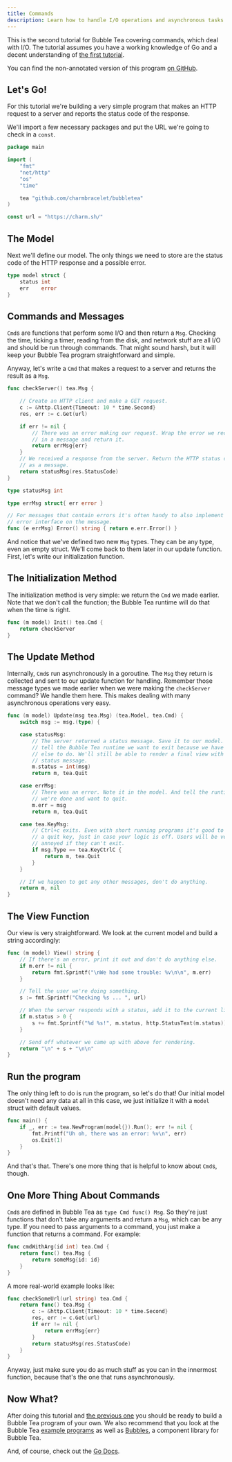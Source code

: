 ```yaml
---
title: Commands
description: Learn how to handle I/O operations and asynchronous tasks in Bubble Tea applications using commands and messages
---
```



This is the second tutorial for Bubble Tea covering commands, which deal with I/O. The tutorial assumes you have a working knowledge of Go and a decent understanding of [the first tutorial](https://github.com/charmbracelet/bubbletea/tree/master/tutorials/basics).

You can find the non-annotated version of this program [on GitHub](https://github.com/charmbracelet/bubbletea/blob/master/tutorials/commands/main.go).

## Let's Go!

For this tutorial we're building a very simple program that makes an HTTP request to a server and reports the status code of the response.

We'll import a few necessary packages and put the URL we're going to check in a `const`.

```go
package main

import (
    "fmt"
    "net/http"
    "os"
    "time"

    tea "github.com/charmbracelet/bubbletea"
)

const url = "https://charm.sh/"
```

## The Model

Next we'll define our model. The only things we need to store are the status code of the HTTP response and a possible error.

```go
type model struct {
    status int
    err    error
}
```

## Commands and Messages

`Cmd`s are functions that perform some I/O and then return a `Msg`. Checking the time, ticking a timer, reading from the disk, and network stuff are all I/O and should be run through commands. That might sound harsh, but it will keep your Bubble Tea program straightforward and simple.

Anyway, let's write a `Cmd` that makes a request to a server and returns the result as a `Msg`.

```go
func checkServer() tea.Msg {

    // Create an HTTP client and make a GET request.
    c := &http.Client{Timeout: 10 * time.Second}
    res, err := c.Get(url)

    if err != nil {
        // There was an error making our request. Wrap the error we received
        // in a message and return it.
        return errMsg{err}
    }
    // We received a response from the server. Return the HTTP status code
    // as a message.
    return statusMsg(res.StatusCode)
}

type statusMsg int

type errMsg struct{ err error }

// For messages that contain errors it's often handy to also implement the
// error interface on the message.
func (e errMsg) Error() string { return e.err.Error() }
```

And notice that we've defined two new `Msg` types. They can be any type, even an empty struct. We'll come back to them later in our update function. First, let's write our initialization function.

## The Initialization Method

The initialization method is very simple: we return the `Cmd` we made earlier. Note that we don't call the function; the Bubble Tea runtime will do that when the time is right.

```go
func (m model) Init() tea.Cmd {
    return checkServer
}
```

## The Update Method

Internally, `Cmd`s run asynchronously in a goroutine. The `Msg` they return is collected and sent to our update function for handling. Remember those message types we made earlier when we were making the `checkServer` command? We handle them here. This makes dealing with many asynchronous operations very easy.

```go
func (m model) Update(msg tea.Msg) (tea.Model, tea.Cmd) {
    switch msg := msg.(type) {

    case statusMsg:
        // The server returned a status message. Save it to our model. Also
        // tell the Bubble Tea runtime we want to exit because we have nothing
        // else to do. We'll still be able to render a final view with our
        // status message.
        m.status = int(msg)
        return m, tea.Quit

    case errMsg:
        // There was an error. Note it in the model. And tell the runtime
        // we're done and want to quit.
        m.err = msg
        return m, tea.Quit

    case tea.KeyMsg:
        // Ctrl+c exits. Even with short running programs it's good to have
        // a quit key, just in case your logic is off. Users will be very
        // annoyed if they can't exit.
        if msg.Type == tea.KeyCtrlC {
            return m, tea.Quit
        }
    }

    // If we happen to get any other messages, don't do anything.
    return m, nil
}
```

## The View Function

Our view is very straightforward. We look at the current model and build a string accordingly:

```go
func (m model) View() string {
    // If there's an error, print it out and don't do anything else.
    if m.err != nil {
        return fmt.Sprintf("\nWe had some trouble: %v\n\n", m.err)
    }

    // Tell the user we're doing something.
    s := fmt.Sprintf("Checking %s ... ", url)

    // When the server responds with a status, add it to the current line.
    if m.status > 0 {
        s += fmt.Sprintf("%d %s!", m.status, http.StatusText(m.status))
    }

    // Send off whatever we came up with above for rendering.
    return "\n" + s + "\n\n"
}
```

## Run the program

The only thing left to do is run the program, so let's do that! Our initial model doesn't need any data at all in this case, we just initialize it with a `model` struct with default values.

```go
func main() {
    if _, err := tea.NewProgram(model{}).Run(); err != nil {
        fmt.Printf("Uh oh, there was an error: %v\n", err)
        os.Exit(1)
    }
}
```

And that's that. There's one more thing that is helpful to know about `Cmd`s, though.

## One More Thing About Commands

`Cmd`s are defined in Bubble Tea as `type Cmd func() Msg`. So they're just functions that don't take any arguments and return a `Msg`, which can be any type. If you need to pass arguments to a command, you just make a function that returns a command. For example:

```go
func cmdWithArg(id int) tea.Cmd {
    return func() tea.Msg {
        return someMsg{id: id}
    }
}
```

A more real-world example looks like:

```go
func checkSomeUrl(url string) tea.Cmd {
    return func() tea.Msg {
        c := &http.Client{Timeout: 10 * time.Second}
        res, err := c.Get(url)
        if err != nil {
            return errMsg{err}
        }
        return statusMsg(res.StatusCode)
    }
}
```

Anyway, just make sure you do as much stuff as you can in the innermost function, because that's the one that runs asynchronously.

## Now What?

After doing this tutorial and [the previous one](https://github.com/charmbracelet/bubbletea/tree/master/tutorials/basics) you should be ready to build a Bubble Tea program of your own. We also recommend that you look at the Bubble Tea [example programs](https://github.com/charmbracelet/bubbletea/tree/master/examples) as well as [Bubbles](https://github.com/charmbracelet/bubbles), a component library for Bubble Tea.

And, of course, check out the [Go Docs](https://pkg.go.dev/github.com/charmbracelet/bubbletea?tab=doc).
